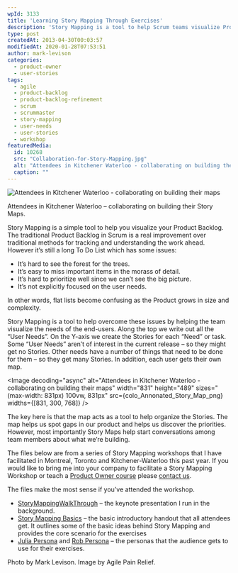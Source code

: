 ```yaml
---
wpId: 3133
title: 'Learning Story Mapping Through Exercises'
description: 'Story Mapping is a tool to help Scrum teams visualize Product Backlog and User Needs. With Story Mapping, teams organize Stories and plan Sprints accordingly.'
type: post
createdAt: 2013-04-30T00:03:57
modifiedAt: 2020-01-28T07:53:51
author: mark-levison
categories:
  - product-owner
  - user-stories
tags:
  - agile
  - product-backlog
  - product-backlog-refinement
  - scrum
  - scrummaster
  - story-mapping
  - user-needs
  - user-stories
  - workshop
featuredMedia:
  id: 10268
  src: "Collaboration-for-Story-Mapping.jpg"
  alt: "Attendees in Kitchener Waterloo - collaborating on building their maps"
  caption: ""
---
```





![Attendees in Kitchener Waterloo - collaborating on building their maps](Collaboration-for-Story-Mapping.jpg)

Attendees in Kitchener Waterloo – collaborating on building their Story Maps.

Story Mapping is a simple tool to help you visualize your Product Backlog. The traditional Product Backlog in Scrum is a real improvement over traditional methods for tracking and understanding the work ahead. However it’s still a long To Do List which has some issues:

*   It’s hard to see the forest for the trees.
*   It’s easy to miss important items in the morass of detail.
*   It’s hard to prioritize well since we can’t see the big picture.
*   It’s not explicitly focused on the user needs.

In other words, flat lists become confusing as the Product grows in size and complexity.

Story Mapping is a tool to help overcome these issues by helping the team visualize the needs of the end-users. Along the top we write out all the “User Needs”. On the Y-axis we create the Stories for each “Need” or task. Some “User Needs” aren’t of interest in the current release – so they might get no Stories. Other needs have a number of things that need to be done for them – so they get many Stories. In addition, each user gets their own map.

<Image decoding="async" alt="Attendees in Kitchener Waterloo - collaborating on building their maps" width="831" height="489" sizes="(max-width: 831px) 100vw, 831px" src={colo_Annonated_Story_Map_png} widths={[831, 300, 768]} />

The key here is that the map acts as a tool to help organize the Stories. The map helps us spot gaps in our product and helps us discover the priorities. However, most importantly Story Maps help start conversations among team members about what we’re building.

The files below are from a series of Story Mapping workshops that I have facilitated in Montreal, Toronto and Kitchener-Waterloo this past year. If you would like to bring me into your company to facilitate a Story Mapping Workshop or teach a [Product Owner course](/certified-scrum-product-owner-cspo-training) please [contact us](/contact-us).

The files make the most sense if you’ve attended the workshop.

*   [StoryMappingWalkThrough](/wp-content/uploads/2020/01/StoryMappingWalkThrough.pdf) – the keynote presentation I run in the background.
*   [Story Mapping Basics](/wp-content/uploads/2020/01/Story-Mapping-Basics.pdf) – the basic introductory handout that all attendees get. It outlines some of the basic ideas behind Story Mapping and provides the core scenario for the exercises
*   [Julia Persona](/wp-content/uploads/2020/01/Julia-Persona.pdf) and [Rob Persona](/wp-content/uploads/2020/01/Rob-Persona.pdf) – the personas that the audience gets to use for their exercises.

Photo by Mark Levison. Image by Agile Pain Relief.